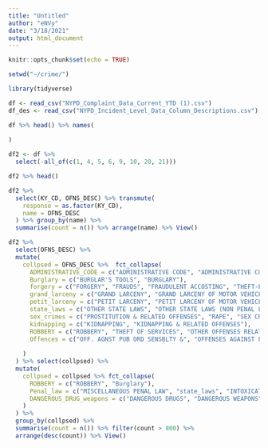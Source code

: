 ```yaml
---
title: "Untitled"
author: "eNVy"
date: "3/18/2021"
output: html_document
---
```


```r
knitr::opts_chunk$set(echo = TRUE)
```

```r


setwd("~/crime/")

library(tidyverse)

df <- read_csv("NYPD_Complaint_Data_Current_YTD (1).csv")
df_des <- read_csv("NYPD_Incident_Level_Data_Column_Descriptions.csv")

df %>% head() %>% names(
  
)

```

```r
df2 <- df %>% 
  select(-all_of(c(1, 4, 5, 6, 9, 10, 20, 21)))
```

```r
df2 %>% head()
```

```r
df2 %>% 
  select(KY_CD, OFNS_DESC) %>% transmute(
    response = as.factor(KY_CD), 
    name = OFNS_DESC
  ) %>% group_by(name) %>% 
  summarise(count = n()) %>% arrange(name) %>% View()
```



```r
df2 %>% 
  select(OFNS_DESC) %>% 
  mutate(
    collpsed = OFNS_DESC %>%  fct_collapse(
      ADMINISTRATIVE_CODE = c("ADMINISTRATIVE CODE", "ADMINISTRATIVE CODES"),
      Burglary = c("BURGLAR'S TOOLS", "BURGLARY"), 
      forgery = c("FORGERY", "FRAUDS", "FRAUDULENT ACCOSTING", "THEFT-FRAUD", "OFFENSES INVOLVING FRAUD"),
      grand_larceny = c("GRAND LARCENY", "GRAND LARCENY OF MOTOR VEHICLE"),
      petit_larceny = c("PETIT LARCENY", "PETIT LARCENY OF MOTOR VEHICLE"),
      state_laws = c("OTHER STATE LAWS", "OTHER STATE LAWS (NON PENAL LA", "OTHER STATE LAWS (NON PENAL LAW)", "VEHICLE AND TRAFFIC LAWS", "AGRICULTURE & MRKTS LAW-UNCLASSIFIED", "ALCOHOLIC BEVERAGE CONTROL LAW", "NYS LAWS-UNCLASSIFIED FELONY", "NYS LAWS-UNCLASSIFIED VIOLATION"),
      sex_crimes = c("PROSTITUTION & RELATED OFFENSES", "RAPE", "SEX CRIMES"), 
      kidnapping = c("KIDNAPPING", "KIDNAPPING & RELATED OFFENSES"), 
      ROBBERY = c("ROBBERY", "THEFT OF SERVICES", "OTHER OFFENSES RELATED TO THEF", "POSSESSION OF STOLEN PROPERTY"),
      Offences = c("OFF. AGNST PUB ORD SENSBLTY &", "OFFENSES AGAINST PUBLIC ADMINI", "OFFENSES AGAINST THE PERSON"),
      
    )
  ) %>% select(collpsed) %>% 
  mutate(
    collpsed = collpsed %>% fct_collapse(
      ROBBERY = c("ROBBERY", "Burglary"), 
      Penal_law = c("MISCELLANEOUS PENAL LAW", "state_laws", "INTOXICATED & IMPAIRED DRIVING", "CRIMINAL TRESPASS", "UNAUTHORIZED USE OF A VEHICLE"), 
      DANGEROUS_DRUG_weapons = c("DANGEROUS DRUGS", "DANGEROUS WEAPONS")
    )
  ) %>% 
  group_by(collpsed) %>% 
  summarise(count = n()) %>% filter(count > 800) %>% 
  arrange(desc(count)) %>% View()
```




